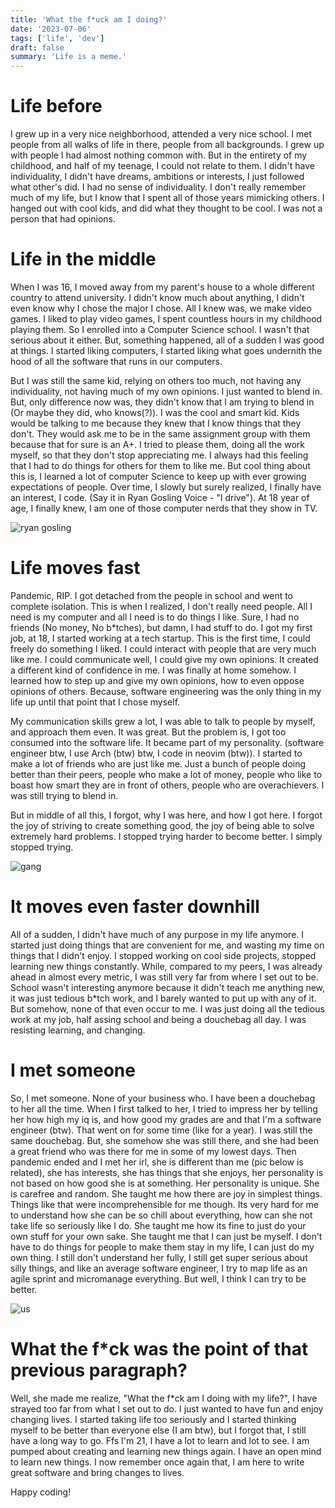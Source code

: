 ```yaml
---
title: 'What the f*uck am I doing?'
date: '2023-07-06'
tags: ['life', 'dev']
draft: false
summary: 'Life is a meme.'
---
```


# Life before

I grew up in a very nice neighborhood, attended a very nice school. I met people from all walks of life in there, people from all backgrounds.
I grew up with people I had almost nothing common with. But in the entirety of my childhood, and half of my teenage, I could not relate to them. I didn't have individuality, I didn't have dreams, ambitions or interests, I just followed what other's did. I had no sense of individuality. I don't really remember much of my life, but I know
that I spent all of those years mimicking others. I hanged out with cool kids, and did what they thought to be cool. I was not a person that had opinions.

# Life in the middle

When I was 16, I moved away from my parent's house to a whole different country to attend university. I didn't know much about anything, I didn't even know why I chose the major I chose.
All I knew was, we make video games. I liked to play video games, I spent countless hours in my childhood playing them. So I enrolled into a Computer Science school. I wasn't that serious about it either.
But, something happened, all of a sudden I was good at things. I started liking computers, I started liking what goes undernith the hood of all the software that runs in our computers.

But I was still the same kid, relying on others too much, not having any individuality, not having much of my own opinions. I just wanted to blend in. But, only difference now was, they didn't know that I am trying to blend in (Or maybe they did, who knows(?)).
I was the cool and smart kid. Kids would be talking to me because they knew that I know things that they don't. They would ask me to be in the same assignment group with them because that for sure is an A+. I tried
to please them, doing all the work myself, so that they don't stop appreciating me. I always had this feeling that I had to do things for others for them to like me. But cool thing about this is, I learned a lot of computer Science
to keep up with ever growing expectations of people. Over time, I slowly but surely realized, I finally have an interest, I code. (Say it in Ryan Gosling Voice - "I drive"). At 18 year of age, I finally knew, I am one of those computer
nerds that they show in TV.

![ryan gosling](/static/images/drive-main.webp)

# Life moves fast

Pandemic, RIP. I got detached from the people in school and went to complete isolation. This is when I realized, I don't really need people. All I need is my computer and all I need is to do things I like.
Sure, I had no friends (No money, No b\*tches), but damn, I had stuff to do. I got my first job, at 18, I started working at a tech startup. This is the first time, I could freely do something I liked. I could interact with people that
are very much like me. I could communicate well, I could give my own opinions. It created a different kind of confidence in me. I was finally at home somehow. I learned how to step up and give my own opinions, how to even oppose opinions of
others. Because, software engineering was the only thing in my life up until that point that I chose myself.

My communication skills grew a lot, I was able to talk to people by myself, and approach them even. It was great. But the problem is, I got too consumed into the software life. It became part of my personality.
(software engineer btw, I use Arch (btw) btw, I code in neovim (btw)). I started to make a lot of friends who are just like me. Just a bunch of people doing better than their peers, people
who make a lot of money, people who like to boast how smart they are in front of others, people who are overachievers. I was still trying to blend in.

But in middle of all this, I forgot, why I was here, and how I got here. I forgot the joy of striving to create something good, the joy of being able to solve extremely hard problems. I stopped trying harder to become better. I simply stopped trying.

![gang](/static/images/lmfao.jpg)

# It moves even faster downhill

All of a sudden, I didn't have much of any purpose in my life anymore. I started just doing things that are convenient for me, and wasting my time on things that I didn't enjoy. I stopped
working on cool side projects, stopped learning new things constantly. While, compared to my peers, I was already ahead in almost every metric, I was still very far from where I set out to be.
School wasn't interesting anymore because it didn't teach me anything new, it was just tedious b\*tch work, and I barely wanted to put up with any of it. But somehow, none of that even occur to me.
I was just doing all the tedious work at my job, half assing school and being a douchebag all day. I was resisting learning, and changing.

# I met someone

So, I met someone. None of your business who. I have been a douchebag to her all the time. When I first talked to her, I tried to impress her by telling her how high my iq is, and how good my grades are and that I'm a software engineer (btw).
That went on for some time (like for a year). I was still the same douchebag. But, she somehow she was still there, and she had been a great friend who was there for me in some of my lowest days. Then pandemic ended and I met her irl, she is different than me (pic below is related), she has interests, she has things that she enjoys, her personality is not based on how good she is at something.
Her personality is unique. She is carefree and random. She taught me how there are joy in simplest things. Things like that were incomprehensible for me though. Its very hard for me to understand how she can be so chill about everything, how can she not take life so seriously like I do. She taught me how its fine to just do your own stuff for your own sake.
She taught me that I can just be myself. I don't have to do things for people to make them stay in my life, I can just do my own thing. I still don't understand her fully, I still get super serious about silly things, and like an average software engineer, I try to map life as an agile sprint and micromanage everything. But well, I think I can try to be better.

![us](/static/images/miku.jpg)

# What the f\*ck was the point of that previous paragraph?

Well, she made me realize, "What the f\*ck am I doing with my life?", I have strayed too far from what I set out to do. I just wanted to have fun and enjoy changing lives. I started taking life too seriously and I started thinking myself to be better than everyone else (I am btw), but
I forgot that, I still have a long way to go. Ffs I'm 21, I have a lot to learn and lot to see. I am pumped about creating and learning new things again. I have an open mind to learn new things.
I now remember once again that, I am here to write great software and bring changes to lives.

Happy coding!
